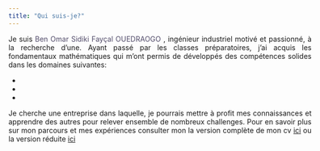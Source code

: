 ```yaml
---
title: "Qui suis-je?"
---
```

<!--
LE STYLE POUR LA MISE EN FORME DE LA PAGE
-->
<style>
#page-wrap {
     width: 600px;
     margin: 0 auto;
     text-align: justify;
}
body .main-container {
max-width: 620px;
}

.nom{
color: #534d6b;
}


</style>

<!--
FIN DE STYLE
-->

<div id="page-wrap">
Je suis <span class="nom">Ben Omar Sidiki Fayçal OUEDRAOGO </span>, ingénieur industriel motivé et passionné, à la recherche 
d'une.
Ayant passé par les classes préparatoires, j'ai acquis les fondamentaux mathématiques qui m'ont permis 
de développés des compétences solides dans les domaines suivantes:

*
*
*

Je cherche une entreprise dans laquelle, je pourrais mettre à profit mes connaissances et apprendre des autres
pour relever ensemble de nombreux challenges.
Pour en savoir plus sur mon parcours et mes expériences consulter mon la version complète de mon cv [ici](cv/obosf_vl.pdf) ou la version réduite [ici](cv/obosf_vc.pdf)
</div>
